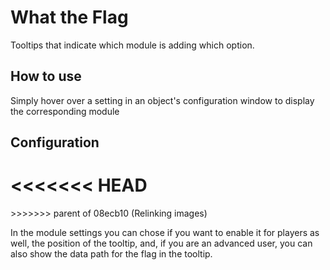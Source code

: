 
# What the Flag

Tooltips that indicate which module is adding which option.

## How to use

Simply hover over a setting in an object's configuration window to
display the corresponding module

## Configuration

<<<<<<< HEAD
<ImageButBetter src="/images/WTF/Wtftooltip.png" alt="Basic WTF Tooltip" width={2000} height={2000} className={styles.wikiimagesmall}/>
=======
<ImageButBetter src="/images/WTF/Wtftooltip.png" alt="Basic WTF Tooltip" width={2000} height={2000} className={styles.wikiimagesmall}/>
>>>>>>> parent of 08ecb10 (Relinking images)

In the module settings you can chose if you want to enable it for
players as well, the position of the tooltip, and, if you are an
advanced user, you can also show the data path for the flag in the
tooltip.
